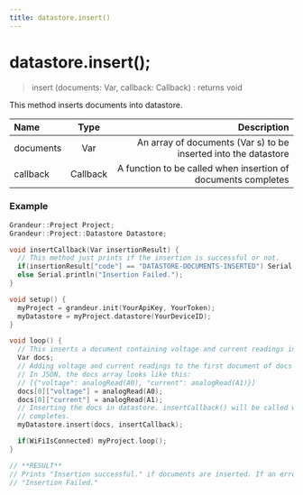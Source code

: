 ```yaml
---
title: datastore.insert()
---
```


# datastore.insert(); 

>insert (documents: Var, callback: Callback) : returns void

This method inserts documents into datastore.

| Name       | Type |   Description |
| :------------ | :---------: | ----------: |
| documents        |    Var    | An array of documents (Var s) to be inserted into the datastore|
| callback        |    Callback    | A function to be called when insertion of documents completes|

### Example

```cpp
Grandeur::Project Project;
Grandeur::Project::Datastore Datastore;

void insertCallback(Var insertionResult) {
  // This method just prints if the insertion is successful or not.
  if(insertionResult["code"] == "DATASTORE-DOCUMENTS-INSERTED") Serial.println("Insertion successful.");
  else Serial.println("Insertion Failed.");
}

void setup() {
  myProject = grandeur.init(YourApiKey, YourToken);
  myDatastore = myProject.datastore(YourDeviceID);
}

void loop() {
  // This inserts a document containing voltage and current readings in datastore on every loop.
  Var docs;
  // Adding voltage and current readings to the first document of docs array.
  // In JSON, the docs array looks like this:
  // [{"voltage": analogRead(A0), "current": analogRead(A1)}]
  docs[0]["voltage"] = analogRead(A0);
  docs[0]["current"] = analogRead(A1);
  // Inserting the docs in datastore. insertCallback() will be called when insertion process
  // completes.
  myDatastore.insert(docs, insertCallback);

  if(WiFiIsConnected) myProject.loop();
}

// **RESULT**
// Prints "Insertion successful." if documents are inserted. If an error occurred, it prints
// "Insertion Failed."
```